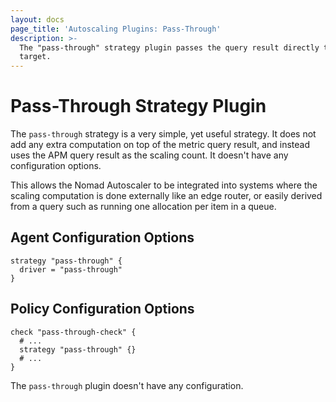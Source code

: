 ```yaml
---
layout: docs
page_title: 'Autoscaling Plugins: Pass-Through'
description: >-
  The "pass-through" strategy plugin passes the query result directly to the
  target.
---
```


# Pass-Through Strategy Plugin

The `pass-through` strategy is a very simple, yet useful strategy. It does not
add any extra computation on top of the metric query result, and instead uses
the APM query result as the scaling count. It doesn't have any configuration
options.

This allows the Nomad Autoscaler to be integrated into systems where the
scaling computation is done externally like an edge router, or easily derived
from a query such as running one allocation per item in a queue.

## Agent Configuration Options

```hcl
strategy "pass-through" {
  driver = "pass-through"
}
```

## Policy Configuration Options

```hcl
check "pass-through-check" {
  # ...
  strategy "pass-through" {}
  # ...
}
```

The `pass-through` plugin doesn't have any configuration.
